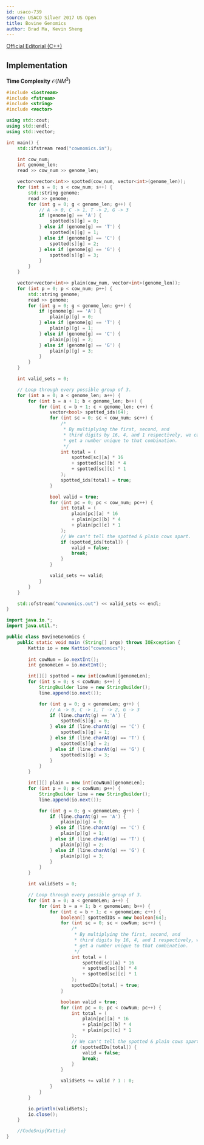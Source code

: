 ```yaml
---
id: usaco-739
source: USACO Silver 2017 US Open 
title: Bovine Genomics
author: Brad Ma, Kevin Sheng
---
```


[Official Editorial (C++)](http://www.usaco.org/current/data/sol_cownomics_silver_open17.html)

## Implementation

**Time Complexity** $\mathcal{O}(NM^3)$

<LanguageSection>
<CPPSection>

```cpp
#include <iostream>
#include <fstream>
#include <string>
#include <vector>

using std::cout;
using std::endl;
using std::vector;

int main() {
	std::ifstream read("cownomics.in");

	int cow_num;
	int genome_len;
	read >> cow_num >> genome_len;

	vector<vector<int>> spotted(cow_num, vector<int>(genome_len));
	for (int s = 0; s < cow_num; s++) {
		std::string genome;
		read >> genome;
		for (int g = 0; g < genome_len; g++) {
			// A -> 0, C -> 1, T -> 2, G -> 3
			if (genome[g] == 'A') {
				spotted[s][g] = 0;
			} else if (genome[g] == 'T') {
				spotted[s][g] = 1;
			} else if (genome[g] == 'C') {
				spotted[s][g] = 2;
			} else if (genome[g] == 'G') {
				spotted[s][g] = 3;
			}
		}
	}

	vector<vector<int>> plain(cow_num, vector<int>(genome_len));
	for (int p = 0; p < cow_num; p++) {
		std::string genome;
		read >> genome;
		for (int g = 0; g < genome_len; g++) {
			if (genome[g] == 'A') {
				plain[p][g] = 0;
			} else if (genome[g] == 'T') {
				plain[p][g] = 1;
			} else if (genome[g] == 'C') {
				plain[p][g] = 2;
			} else if (genome[g] == 'G') {
				plain[p][g] = 3;
			}
		}
	}

	int valid_sets = 0;

	// Loop through every possible group of 3.
	for (int a = 0; a < genome_len; a++) {
		for (int b = a + 1; b < genome_len; b++) {
			for (int c = b + 1; c < genome_len; c++) {
				vector<bool> spotted_ids(64);
				for (int sc = 0; sc < cow_num; sc++) {
					/*
					 * By multiplying the first, second, and
					 * third digits by 16, 4, and 1 respectively, we can
					 * get a number unique to that combination.
					 */ 
					int total = (
						spotted[sc][a] * 16
						+ spotted[sc][b] * 4
						+ spotted[sc][c] * 1
					);
					spotted_ids[total] = true;
				}

				bool valid = true;
				for (int pc = 0; pc < cow_num; pc++) {
					int total = (
						plain[pc][a] * 16
						+ plain[pc][b] * 4
						+ plain[pc][c] * 1
					);
					// We can't tell the spotted & plain cows apart.
					if (spotted_ids[total]) {
						valid = false;
						break;
					}
				}

				valid_sets += valid;
			}
		}
	}

	std::ofstream("cownomics.out") << valid_sets << endl;
}
```
</CPPSection>
<JavaSection>
  
```java
import java.io.*;
import java.util.*;

public class BovineGenomics {
	public static void main (String[] args) throws IOException {
		Kattio io = new Kattio("cownomics");
	
		int cowNum = io.nextInt();
		int genomeLen = io.nextInt();

		int[][] spotted = new int[cowNum][genomeLen];
		for (int s = 0; s < cowNum; s++) {
			StringBuilder line = new StringBuilder();
			line.append(io.next());

			for (int g = 0; g < genomeLen; g++) {
				// A -> 0, C -> 1, T -> 2, G -> 3
				if (line.charAt(g) == 'A') {
					spotted[s][g] = 0;
				} else if (line.charAt(g) == 'C') {
					spotted[s][g] = 1;
				} else if (line.charAt(g) == 'T') {
					spotted[s][g] = 2;
				} else if (line.charAt(g) == 'G') {
					spotted[s][g] = 3;
				}
			}
		}

		int[][] plain = new int[cowNum][genomeLen];
		for (int p = 0; p < cowNum; p++) {
			StringBuilder line = new StringBuilder();
			line.append(io.next());

			for (int g = 0; g < genomeLen; g++) {
				if (line.charAt(g) == 'A') {
					plain[p][g] = 0;
				} else if (line.charAt(g) == 'C') {
					plain[p][g] = 1;
				} else if (line.charAt(g) == 'T') {
					plain[p][g] = 2;
				} else if (line.charAt(g) == 'G') {
					plain[p][g] = 3;
				}
			}
		}

		int validSets = 0;

		// Loop through every possible group of 3.
		for (int a = 0; a < genomeLen; a++) {
			for (int b = a + 1; b < genomeLen; b++) {
				for (int c = b + 1; c < genomeLen; c++) {
					boolean[] spottedIDs = new boolean[64];
					for (int sc = 0; sc < cowNum; sc++) {
						/*
						 * By multiplying the first, second, and
						 * third digits by 16, 4, and 1 respectively, we can
						 * get a number unique to that combination.
						 */ 
						int total = (
							spotted[sc][a] * 16
							+ spotted[sc][b] * 4
							+ spotted[sc][c] * 1
						);
						spottedIDs[total] = true;
					}

					boolean valid = true;
					for (int pc = 0; pc < cowNum; pc++) {
						int total = (
							plain[pc][a] * 16
							+ plain[pc][b] * 4
							+ plain[pc][c] * 1
						);
						// We can't tell the spotted & plain cows apart.
						if (spottedIDs[total]) {
							valid = false;
							break;
						}
					}

					validSets += valid ? 1 : 0;
				}
			}
		}

		io.println(validSets);
		io.close();
	}

	//CodeSnip{Kattio}
}
```
</JavaSection>
</LanguageSection>
